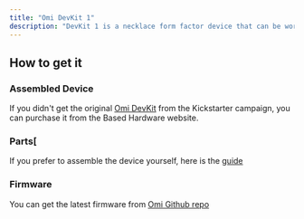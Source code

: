 ```yaml
---
title: "Omi DevKit 1"
description: "DevKit 1 is a necklace form factor device that can be worn around the neck. It runs on Xiao nRF52840, is powered by a rechargeable battery, and connects to your phone to stream the audio data. The device is designed to be used with the Omi app, which is available on the Apple App Store and Google Play Store."
---
```


## How to get it

### Assembled Device

If you didn't get the original [Omi DevKit](https://www.omi.me/products/omi-dev-kit-2) from the Kickstarter campaign, you can purchase it from the Based Hardware website.

### Parts[

If you prefer to assemble the device yourself, here is the [guide](https://docs.omi.me/docs/assembly/Build_the_device)

### Firmware

You can get the latest firmware from [Omi Github repo](https://github.com/BasedHardware/Omi/releases/)
